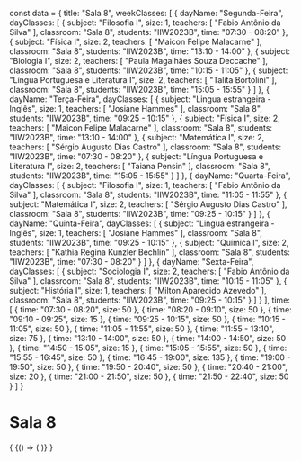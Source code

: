 const data = {
  title: "Sala 8",
  weekClasses: [
    {
      dayName: "Segunda-Feira",
      dayClasses: [
        {
          subject: "Filosofia I",
          size: 1,
          teachers: [
            "Fabio Antônio da Silva"
          ],
          classroom: "Sala 8",
          students: "IIW2023B",
          time: "07:30 - 08:20"
        },
        {
          subject: "Física I",
          size: 2,
          teachers: [
            "Maicon Felipe Malacarne"
          ],
          classroom: "Sala 8",
          students: "IIW2023B",
          time: "13:10 - 14:00"
        },
        {
          subject: "Biologia I",
          size: 2,
          teachers: [
            "Paula Magalhães Souza Deccache"
          ],
          classroom: "Sala 8",
          students: "IIW2023B",
          time: "10:15 - 11:05"
        },
        {
          subject: "Língua Portuguesa e Literatura I",
          size: 2,
          teachers: [
            "Talita Bortolini"
          ],
          classroom: "Sala 8",
          students: "IIW2023B",
          time: "15:05 - 15:55"
        }
      ]
    },
    {
      dayName: "Terça-Feira",
      dayClasses: [
        {
          subject: "Lingua estrangeira - Inglês",
          size: 1,
          teachers: [
            "Josiane Hammes"
          ],
          classroom: "Sala 8",
          students: "IIW2023B",
          time: "09:25 - 10:15"
        },
        {
          subject: "Física I",
          size: 2,
          teachers: [
            "Maicon Felipe Malacarne"
          ],
          classroom: "Sala 8",
          students: "IIW2023B",
          time: "13:10 - 14:00"
        },
        {
          subject: "Matemática I",
          size: 2,
          teachers: [
            "Sérgio Augusto Dias Castro"
          ],
          classroom: "Sala 8",
          students: "IIW2023B",
          time: "07:30 - 08:20"
        },
        {
          subject: "Língua Portuguesa e Literatura I",
          size: 2,
          teachers: [
            "Taiana Pensin"
          ],
          classroom: "Sala 8",
          students: "IIW2023B",
          time: "15:05 - 15:55"
        }
      ]
    },
    {
      dayName: "Quarta-Feira",
      dayClasses: [
        {
          subject: "Filosofia I",
          size: 1,
          teachers: [
            "Fabio Antônio da Silva"
          ],
          classroom: "Sala 8",
          students: "IIW2023B",
          time: "11:05 - 11:55"
        },
        {
          subject: "Matemática I",
          size: 2,
          teachers: [
            "Sérgio Augusto Dias Castro"
          ],
          classroom: "Sala 8",
          students: "IIW2023B",
          time: "09:25 - 10:15"
        }
      ]
    },
    {
      dayName: "Quinta-Feira",
      dayClasses: [
        {
          subject: "Lingua estrangeira - Inglês",
          size: 1,
          teachers: [
            "Josiane Hammes"
          ],
          classroom: "Sala 8",
          students: "IIW2023B",
          time: "09:25 - 10:15"
        },
        {
          subject: "Química I",
          size: 2,
          teachers: [
            "Kathia Regina Kunzler Bechlin"
          ],
          classroom: "Sala 8",
          students: "IIW2023B",
          time: "07:30 - 08:20"
        }
      ]
    },
    {
      dayName: "Sexta-Feira",
      dayClasses: [
        {
          subject: "Sociologia I",
          size: 2,
          teachers: [
            "Fabio Antônio da Silva"
          ],
          classroom: "Sala 8",
          students: "IIW2023B",
          time: "10:15 - 11:05"
        },
        {
          subject: "História I",
          size: 1,
          teachers: [
            "Milton Aparecido Azevedo"
          ],
          classroom: "Sala 8",
          students: "IIW2023B",
          time: "09:25 - 10:15"
        }
      ]
    }
  ],
  time: [
    {
      time: "07:30 - 08:20",
      size: 50
    },
    {
      time: "08:20 - 09:10",
      size: 50
    },
    {
      time: "09:10 - 09:25",
      size: 15
    },
    {
      time: "09:25 - 10:15",
      size: 50
    },
    {
      time: "10:15 - 11:05",
      size: 50
    },
    {
      time: "11:05 - 11:55",
      size: 50
    },
    {
      time: "11:55 - 13:10",
      size: 75
    },
    {
      time: "13:10 - 14:00",
      size: 50
    },
    {
      time: "14:00 - 14:50",
      size: 50
    },
    {
      time: "14:50 - 15:05",
      size: 15
    },
    {
      time: "15:05 - 15:55",
      size: 50
    },
    {
      time: "15:55 - 16:45",
      size: 50
    },
    {
      time: "16:45 - 19:00",
      size: 135
    },
    {
      time: "19:00 - 19:50",
      size: 50
    },
    {
      time: "19:50 - 20:40",
      size: 50
    },
    {
      time: "20:40 - 21:00",
      size: 20
    },
    {
      time: "21:00 - 21:50",
      size: 50
    },
    {
      time: "21:50 - 22:40",
      size: 50
    }
  ]
}

# Sala 8

<div>
  {
    <BrowserOnly>
      {() => (
        <Grid
          title={data.title}
          weekClasses={data.weekClasses}
          time={data.time}
        />
      )}
    </BrowserOnly>
  }
</div>
